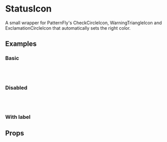 
<Meta title="Components/StatusIcon" component={StatusIcon} />

# StatusIcon

A small wrapper for PatternFly's CheckCircleIcon,
WarningTriangleIcon and ExclamationCircleIcon that automatically sets the right color.

## Examples

### Basic

<Canvas>
  <Story name="Basic">
    <StatusIcon status={StatusType.Ok} />
    <br />
    <StatusIcon status={StatusType.Warning} />
    <br />
    <StatusIcon status={StatusType.Error} />
  </Story>
</Canvas>

### Disabled

<Canvas>
  <Story name="Disabled">
    <StatusIcon status={StatusType.Ok} isDisabled />
    <br />
    <StatusIcon status={StatusType.Warning} isDisabled />
    <br />
    <StatusIcon status={StatusType.Error} isDisabled />
  </Story>
</Canvas>

### With label

<Canvas>
  <Story name="With label">
    <StatusIcon status={StatusType.Ok} label="Ready" />
    <StatusIcon status={StatusType.Warning} label="Warning" />
    <StatusIcon status={StatusType.Error} label="Error" />
  </Story>
</Canvas>

## Props

<ArgsTable of={StatusIcon} />

<GithubLink path="src/components/StatusIcon/StatusIcon.tsx" />
